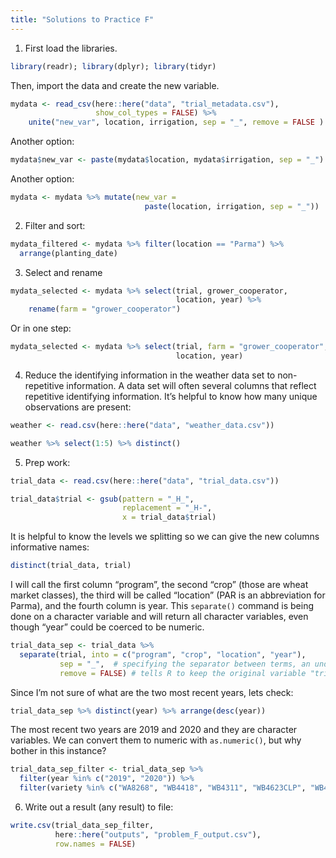 ```yaml
---
title: "Solutions to Practice F"
---
```


(@) First load the libraries. 
```r
library(readr); library(dplyr); library(tidyr)
```

Then, import the data and create the new variable. 

```r
mydata <- read_csv(here::here("data", "trial_metadata.csv"),
                   show_col_types = FALSE) %>%
    unite("new_var", location, irrigation, sep = "_", remove = FALSE )
```

Another option:

```r
mydata$new_var <- paste(mydata$location, mydata$irrigation, sep = "_")
```

Another option: 

```r
mydata <- mydata %>% mutate(new_var = 
                              paste(location, irrigation, sep = "_"))
```

(@) Filter and sort:

```r
mydata_filtered <- mydata %>% filter(location == "Parma") %>%
  arrange(planting_date)
```

(@) Select and rename

```r
mydata_selected <- mydata %>% select(trial, grower_cooperator, 
                                     location, year) %>%
    rename(farm = "grower_cooperator")
```

Or in one step:

```r
mydata_selected <- mydata %>% select(trial, farm = "grower_cooperator",
                                     location, year)
```

(@) Reduce the identifying information in the weather data set to non-repetitive information. A data set will often several columns that reflect repetitive identifying information. It's helpful to know how many unique observations are present:

```r
weather <- read.csv(here::here("data", "weather_data.csv"))

weather %>% select(1:5) %>% distinct()
```

(@) Prep work: 

```r
trial_data <- read.csv(here::here("data", "trial_data.csv")) 

trial_data$trial <- gsub(pattern = "_H_", 
                         replacement = "_H-", 
                         x = trial_data$trial)
```

It is helpful to know the levels we splitting so we can give the new columns informative names:

```r
distinct(trial_data, trial)
```

I will call the first column "program", the second "crop" (those are wheat market classes), the third will be called "location" (PAR is an abbreviation for Parma), and the fourth column is year. This `separate()` command is being done on a character variable and will return all character variables, even though "year" could be coerced to be numeric. 

```r
trial_data_sep <- trial_data %>% 
  separate(trial, into = c("program", "crop", "location", "year"), 
           sep = "_",  # specifying the separator between terms, an underscore
           remove = FALSE) # tells R to keep the original variable "trial" in the data set
```

Since I'm not sure of what are the two most recent years, lets check:
```r
trial_data_sep %>% distinct(year) %>% arrange(desc(year))
```
The most recent two years are 2019 and 2020 and they are character variables. We can convert them to numeric with `as.numeric()`, but why bother in this instance? 

```r
trial_data_sep_filter <- trial_data_sep %>% 
  filter(year %in% c("2019", "2020")) %>% 
  filter(variety %in% c("WA8268", "WB4418", "WB4311", "WB4623CLP", "WB4792", "WB7589"))
```


(@) Write out a result (any result) to file:

```r
write.csv(trial_data_sep_filter, 
          here::here("outputs", "problem_F_output.csv"),
          row.names = FALSE)
```

